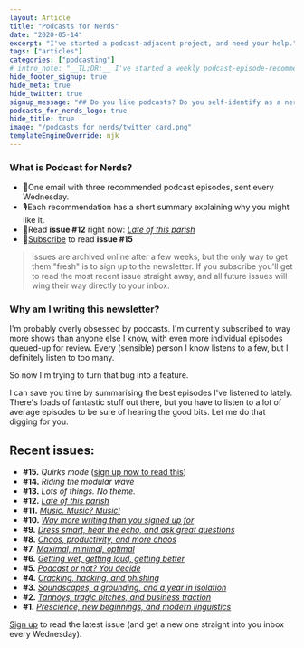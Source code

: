 ```yaml
---
layout: Article
title: "Podcasts for Nerds"
date: "2020-05-14"
excerpt: "I've started a podcast-adjacent project, and need your help."
tags: ["articles"]
categories: ["podcasting"]
# intro_note: "__TL;DR:__ I've started a weekly podcast-episode-recommendations newsletter. [Sign up now](#newsletter-signup) (unless your inbox is too full or you're just not interested)."
hide_footer_signup: true
hide_meta: true
hide_twitter: true
signup_message: "## Do you like podcasts? Do you self-identify as a nerd?\n \n If so, you should sign up!"
podcasts_for_nerds_logo: true
hide_title: true
image: "/podcasts_for_nerds/twitter_card.png"
templateEngineOverride: njk
---
```


<NewsletterSignup
    newsletterTitle="Signup to my newsletter"
    newsletterIntro="Join the dozens (dozens!) of people who get my writing delivered directly to their inbox. You'll also hear news about my miscellaneous other projects, some of which never get mentioned on this site."
/>

### What is Podcast for Nerds?

-   💌One email with three recommended podcast episodes, sent every Wednesday.
-   🎙️Each recommendation has a short summary explaining why you might like it.
-   👀Read **issue #12** right now: [_Late of this parish_](/podcasts-for-nerds/11-late-of-this-parish/)
-   📮[Subscribe](#newsletter-signup) to read **issue #15**

> Issues are archived online after a few weeks, but the only way to get them "fresh" is to sign up to the newsletter. If you subscribe you'll get to read the most recent issue straight away, and all future issues will wing their way directly to your inbox.

### Why am I writing this newsletter?

I'm probably overly obsessed by podcasts. I'm currently subscribed to way more shows than anyone else I know, with even more individual episodes queued-up for review. Every (sensible) person I know listens to a few, but I definitely listen to too many.

So now I'm trying to turn that bug into a feature.

I can save you time by summarising the best episodes I've listened to lately. There's loads of fantastic stuff out there, but you have to listen to a lot of average episodes to be sure of hearing the good bits. Let me do that digging for you.

## Recent issues:

-   **#15.** _Quirks mode_ ([sign up now to read this](#newsletter-signup))
-   **#14.** _Riding the modular wave_
-   **#13.** _Lots of things. No theme._
-   **#12.** [_Late of this parish_](/podcasts-for-nerds/12-late-of-this-parish/)
-   **#11.** [_Music. Music? Music!_](/podcasts-for-nerds/11-music-music-music/)
-   **#10.** [_Way more writing than you signed up for_](/podcasts-for-nerds/10-way-more-writing-than-you-signed-up-for/)
-   **#9.** [_Dress smart, hear the echo, and ask great questions_](/podcasts-for-nerds/09-smart-echo-questions/)
-   **#8.** [_Chaos, productivity, and more chaos_](/podcasts-for-nerds/08-chaos-productivity-more-chaos/)
-   **#7.** [_Maximal, minimal, optimal_](/podcasts-for-nerds/07-maximal-minimal-optimal/)
-   **#6.** [_Getting wet, getting loud, getting better_](/podcasts-for-nerds/06-wet-loud-better/)
-   **#5.** [_Podcast or not? You decide_](/podcasts-for-nerds/05-podcast-or-not/)
-   **#4.** [_Cracking, hacking, and phishing_](/podcasts-for-nerds/04-cracking-hacking-phishing/)
-   **#3.** [_Soundscapes, a grounding, and a year in isolation_](/podcasts-for-nerds/03-soundscapes-grounding-isolation/)
-   **#2.** [_Tannoys, tragic pitches, and business traction_](/podcasts-for-nerds/02-tannoys-pitches-traction/)
-   **#1.** [_Prescience, new beginnings, and modern linguistics_](/podcasts-for-nerds/01-prescience-beginnings-linguistics/)

[Sign up](#newsletter-signup) to read the latest issue (and get a new one straight into you inbox every Wednesday).

